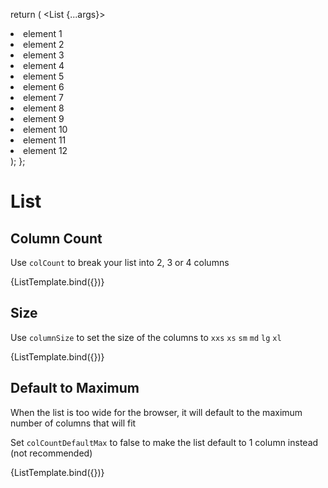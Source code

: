 

<Meta title="Components/List/Columns" component={List} />

  return (
    <List {...args}>
      <li>element 1</li>
      <li>element 2</li>
      <li>element 3</li>
      <li>element 4</li>
      <li>element 5</li>
      <li>element 6</li>
      <li>element 7</li>
      <li>element 8</li>
      <li>element 9</li>
      <li>element 10</li>
      <li>element 11</li>
      <li>element 12</li>
    </List>
  );
};

# List

## Column Count

Use `colCount` to break your list into 2, 3 or 4 columns

<Canvas>
  <Story name="Count" args={{ colCount: 3 }}>
    {ListTemplate.bind({})}
  </Story>
</Canvas>

## Size

Use `columnSize` to set the size of the columns to `xxs` `xs` `sm` `md` `lg` `xl`

<Canvas>
  <Story name="Size" args={{ colCount: 2, columnSize: 'xs' }}>
    {ListTemplate.bind({})}
  </Story>
</Canvas>

## Default to Maximum

When the list is too wide for the browser, it will default to the maximum number of columns that will fit

Set `colCountDefaultMax` to false to make the list default to 1 column instead (not recommended)

<Canvas>
  <Story name="Default" args={{ colCount: 4, colCountDefaultMax: true }}>
    {ListTemplate.bind({})}
  </Story>
</Canvas>
